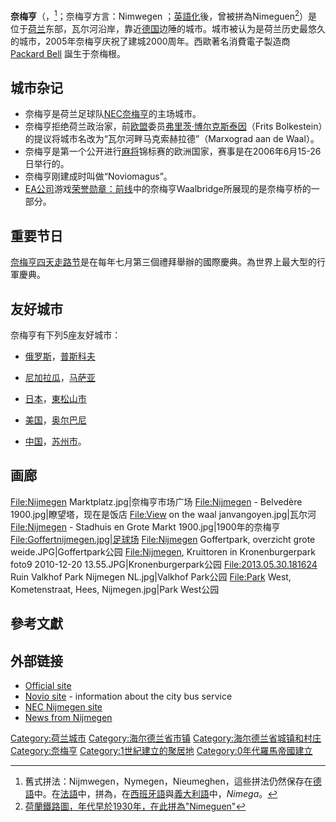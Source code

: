 {{noteTA
|T=zh-hans:奈梅亨;zh-hk:尼美根;zh-tw:奈梅亨;
|1=zh-hans:奈梅亨;zh-hk:尼美根;zh-tw:奈梅亨;
}}
{{Infobox settlement
|official_name = 奈梅亨<br>Nijmegen
| image_skyline           = File:Skyline Nijmegen. Gelderland. Netherlands.jpg
| image_alt               = 
| image_caption           = 奈梅亨市中心
|image_flag             = Flag of Nijmegen.svg
|flag_size              = 120px
|image_shield           = Nijmegen wapen.svg
|shield_size            = 120px
|image_map = LocatieNijmegen.png
|mapsize = 280px
|subdivision_type = 国家
|subdivision_name = [[荷兰|荷兰]]
|subdivision_type1 = 省份
|subdivision_name1 = [[海尔德兰省|海尔德兰省]]
|leader_name = 德·赫拉夫（Thom de Graaf）
|leader_party = [[民主六六党|民主六六党]]
|area_footnotes = (2006)
|area_total_km2 = 57.53
|area_land_km2 = 53.59
|area_water_km2 = 3.94
|population_as_of =  2007年1月1日
|population_note = Source: [[Statistics_Netherlands|CBS]], [http://statline.cbs.nl/ Statline].
|settlement_type = [[市镇_(荷兰)|市镇]]
|population_total = 160,681
|population_density_km2 = 2998
|timezone = [[欧洲中部时间|欧洲中部时间]]
|utc_offset = +1
|timezone_DST = [[歐洲中部夏令時間|歐洲中部夏令時間]]
|utc_offset_DST = +2
|website = [http://www.nijmegen.nl www.nijmegen.nl]
}}
'''奈梅亨'''（{{lang-nl|Nijmegen}}，{{IPA-nl|ˈnɛi̯meːɣə(n)|-|Nl-Nijmegen.ogg}}<ref>舊式拼法：Nijmwegen，Nymegen，Nieumeghen，這些拼法仍然保存在[[德語|德語]]中。在[[法語|法語]]中，拼為{{lang|fr|''Nimègue''}}，在[[西班牙語|西班牙語]]與[[義大利語|義大利語]]中，''Nimega''。</ref>；奈梅亨方言：Nimwegen {{IPA|[ˈnɪmβ̞ɛːxə]}}；[[英語化|英語化]]後，曾被拼為Nimeguen<ref>[http://www.everythinginenglish.nl/forum/trainpictures.php#comment-1682839051 荷蘭鐵路圖，年代早於1930年，在此拼為"Nimeguen"]</ref>）是位于[[荷兰|荷兰]]东部，瓦尔河沿岸，靠近[[德国|德国]]边陲的城市。城市被认为是荷兰历史最悠久的城市，2005年奈梅亨庆祝了建城2000周年。西歐著名消費電子製造商 [[Packard_Bell|Packard Bell]] 誕生于奈梅根。

== 城市杂记 ==
* 奈梅亨是荷兰足球队[[NEC奈梅亨|NEC奈梅亨]]的主场城市。
* 奈梅亨拒绝荷兰政治家，前[[欧盟|欧盟]]委员[[弗里茨·博尔克斯泰因|弗里茨·博尔克斯泰因]]（Frits Bolkestein）的提议将城市名改为“瓦尔河畔马克索赫拉德”（Marxograd aan de Waal）。
* 奈梅亨是第一个公开进行[[麻将|麻将]]锦标赛的欧洲国家，赛事是在2006年6月15-26日举行的。
* 奈梅亨刚建成时叫做“Noviomagus”。
* [[电子艺界|EA公司]]游戏[[荣誉勋章：前线|荣誉勋章：前线]]中的奈梅亨Waalbridge所展现的是奈梅亨桥的一部分。

== 重要节日 ==
{{Main|奈梅亨四天走路节}}
[[奈梅亨四天走路节|奈梅亨四天走路节]]是在每年七月第三個禮拜舉辦的國際慶典。為世界上最大型的行軍慶典。

== 友好城市 ==
奈梅亨有下列5座友好城市：
* {{flagicon|RUS}} [[俄罗斯|俄罗斯]]，[[普斯科夫|普斯科夫]]
* {{flagicon|Nicaragua}} [[尼加拉瓜|尼加拉瓜]]，[[马萨亚|马萨亚]]
* {{flagicon|JPN}} [[日本|日本]]，[[東松山市|東松山市]]
* {{flagicon|USA}} [[美国|美国]]，[[奥尔巴尼|奥尔巴尼]]
* {{flagicon|China}} [[中国|中国]]，[[苏州市|苏州市]]。

== 画廊 ==
<gallery>
File:Nijmegen Marktplatz.jpg|奈梅亨市场广场
File:Nijmegen - Belvedère 1900.jpg|瞭望塔，现在是饭店
File:View on the waal janvangoyen.jpg|瓦尔河
File:Nijmegen - Stadhuis en Grote Markt 1900.jpg|1900年的奈梅亨
File:Goffertnijmegen.jpg|足球场
File:Nijmegen Goffertpark, overzicht grote weide.JPG|Goffertpark公园
File:Nijmegen, Kruittoren in Kronenburgerpark foto9 2010-12-20 13.55.JPG|Kronenburgerpark公园
File:2013.05.30.181624 Ruin Valkhof Park Nijmegen NL.jpg|Valkhof Park公园
File:Park West, Kometenstraat, Hees, Nijmegen.jpg|Park West公园
</gallery>

== 參考文獻 ==

{{Reflist|2}}

== 外部链接 ==
* [http://www.nijmegen.nl/ Official site]
* [http://www.novio.nl/ Novio site] - information about the city bus service
* [http://www.nec-nijmegen.nl/ NEC Nijmegen site]
* [http://www.nijmegennieuws.nl News from Nijmegen]

{{coord|51|50|N|5|52|E|region:NL_type:city|display=title}}

{{Authority control}}
{{DEFAULTSORT:Nijmegen}}
{{Gelderland Province}}
[[Category:荷兰城市|Category:荷兰城市]]
[[Category:海尔德兰省市镇|Category:海尔德兰省市镇]]
[[Category:海尔德兰省城镇和村庄|Category:海尔德兰省城镇和村庄]]
[[Category:奈梅亨|Category:奈梅亨]]
[[Category:1世紀建立的聚居地|Category:1世紀建立的聚居地]]
[[Category:0年代羅馬帝國建立|Category:0年代羅馬帝國建立]]